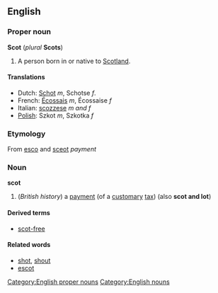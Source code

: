 ==English==
===Proper noun===
[[Category:English proper nouns]]
'''Scot''' (''plural'' '''Scots''')
#A person born in or native to [[Scotland]].
====Translations====
*Dutch: [[Schot]] ''m'', Schotse ''f''.
*French: [[Écossais]] ''m'', Écossaise ''f''
*Italian: [[scozzese]] ''m and f''
*[[Polish]]: Szkot ''m'', Szkotka ''f''
===Etymology===
From {{OF.}} [[esco]] and {{OE.}} [[sceot]] ''payment''
===Noun===
[[Category:English nouns]]
'''scot'''
#(''British history'') a [[payment]] (of a [[customary]] [[tax]]) (also '''scot and lot''')
====Derived terms====
*[[scot-free]]
====Related words====
*[[shot]], [[shout]]
*[[escot]]